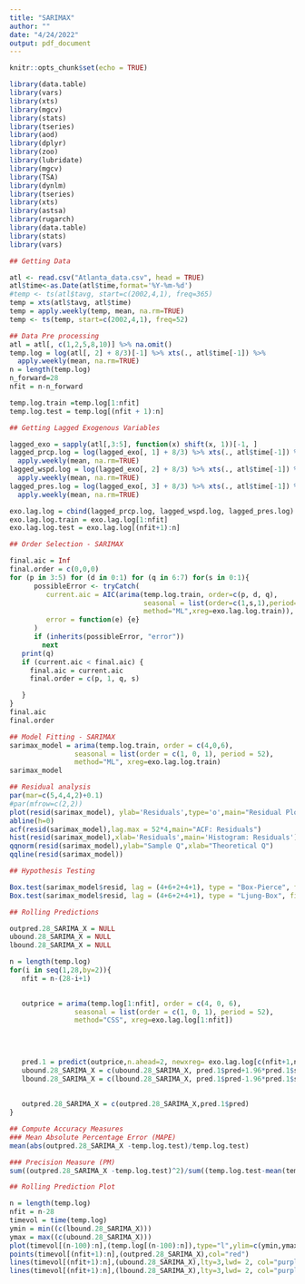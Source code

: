 ```yaml
---
title: "SARIMAX"
author: ""
date: "4/24/2022"
output: pdf_document
---
```


```r
knitr::opts_chunk$set(echo = TRUE)
```

```r
library(data.table)
library(vars)
library(xts)
library(mgcv)
library(stats)
library(tseries)
library(aod)
library(dplyr)
library(zoo) 
library(lubridate) 
library(mgcv)
library(TSA) 
library(dynlm)
library(tseries)
library(xts)
library(astsa)
library(rugarch)
library(data.table)
library(stats)
library(vars)

```


```r
## Getting Data

atl <- read.csv("Atlanta_data.csv", head = TRUE)
atl$time<-as.Date(atl$time,format='%Y-%m-%d')
#temp <- ts(atl$tavg, start=c(2002,4,1), freq=365)
temp = xts(atl$tavg, atl$time)
temp = apply.weekly(temp, mean, na.rm=TRUE)
temp <- ts(temp, start=c(2002,4,1), freq=52)
```

```r
## Data Pre processing
atl = atl[, c(1,2,5,8,10)] %>% na.omit() 
temp.log = log(atl[, 2] + 8/3)[-1] %>% xts(., atl$time[-1]) %>%
  apply.weekly(mean, na.rm=TRUE)
n = length(temp.log)
n_forward=28
nfit = n-n_forward

temp.log.train =temp.log[1:nfit]
temp.log.test = temp.log[(nfit + 1):n]
```


```r
## Getting Lagged Exogenous Variables

lagged_exo = sapply(atl[,3:5], function(x) shift(x, 1))[-1, ]
lagged_prcp.log = log(lagged_exo[, 1] + 8/3) %>% xts(., atl$time[-1]) %>%
  apply.weekly(mean, na.rm=TRUE)
lagged_wspd.log = log(lagged_exo[, 2] + 8/3) %>% xts(., atl$time[-1]) %>%
  apply.weekly(mean, na.rm=TRUE)
lagged_pres.log = log(lagged_exo[, 3] + 8/3) %>% xts(., atl$time[-1]) %>%
  apply.weekly(mean, na.rm=TRUE)

exo.lag.log = cbind(lagged_prcp.log, lagged_wspd.log, lagged_pres.log)
exo.lag.log.train = exo.lag.log[1:nfit]
exo.lag.log.test = exo.lag.log[(nfit+1):n]
```


```r
## Order Selection - SARIMAX

final.aic = Inf
final.order = c(0,0,0)
for (p in 3:5) for (d in 0:1) for (q in 6:7) for(s in 0:1){
      possibleError <- tryCatch( 
         current.aic = AIC(arima(temp.log.train, order=c(p, d, q),
                                 seasonal = list(order=c(1,s,1),period=52), 
                                 method="ML",xreg=exo.lag.log.train)), 
         error = function(e) {e} 
      ) 
      if (inherits(possibleError, "error")) 
        next
   print(q) 
   if (current.aic < final.aic) {
     final.aic = current.aic
     final.order = c(p, 1, q, s)

   }
}
final.aic
final.order
```

```r
## Model Fitting - SARIMAX
sarimax_model = arima(temp.log.train, order = c(4,0,6),
                seasonal = list(order = c(1, 0, 1), period = 52),
                method="ML", xreg=exo.lag.log.train)
sarimax_model
```


```r
## Residual analysis
par(mar=c(5,4,4,2)+0.1)
#par(mfrow=c(2,2))
plot(resid(sarimax_model), ylab='Residuals',type='o',main="Residual Plot")
abline(h=0)
acf(resid(sarimax_model),lag.max = 52*4,main="ACF: Residuals")
hist(resid(sarimax_model),xlab='Residuals',main='Histogram: Residuals')
qqnorm(resid(sarimax_model),ylab="Sample Q",xlab="Theoretical Q")
qqline(resid(sarimax_model))
```


```r
## Hypothesis Testing

Box.test(sarimax_model$resid, lag = (4+6+2+4+1), type = "Box-Pierce", fitdf = (4+6+2+4))
Box.test(sarimax_model$resid, lag = (4+6+2+4+1), type = "Ljung-Box", fitdf = (4+6+2+4))
```




```r
## Rolling Predictions

outpred.28_SARIMA_X = NULL
ubound.28_SARIMA_X = NULL
lbound.28_SARIMA_X = NULL

n = length(temp.log)
for(i in seq(1,28,by=2)){
   nfit = n-(28-i+1)

   
   outprice = arima(temp.log[1:nfit], order = c(4, 0, 6),
                seasonal = list(order = c(1, 0, 1), period = 52),
                method="CSS", xreg=exo.lag.log[1:nfit])
   
   
   

   pred.1 = predict(outprice,n.ahead=2, newxreg= exo.lag.log[c(nfit+1,nfit+2)])
   ubound.28_SARIMA_X = c(ubound.28_SARIMA_X, pred.1$pred+1.96*pred.1$se)
   lbound.28_SARIMA_X = c(lbound.28_SARIMA_X, pred.1$pred-1.96*pred.1$se)
  
                                                                            
   outpred.28_SARIMA_X = c(outpred.28_SARIMA_X,pred.1$pred)
}
```


```r
## Compute Accuracy Measures 
### Mean Absolute Percentage Error (MAPE)
mean(abs(outpred.28_SARIMA_X -temp.log.test)/temp.log.test)

### Precision Measure (PM)
sum((outpred.28_SARIMA_X -temp.log.test)^2)/sum((temp.log.test-mean(temp.log.test))^2)
```


```r
## Rolling Prediction Plot

n = length(temp.log)
nfit = n-28
timevol = time(temp.log)
ymin = min((c(lbound.28_SARIMA_X)))
ymax = max((c(ubound.28_SARIMA_X)))
plot(timevol[(n-100):n],(temp.log[(n-100):n]),type="l",ylim=c(ymin,ymax),xlab="Time", ylab="Log - Temperature")
points(timevol[(nfit+1):n],(outpred.28_SARIMA_X),col="red")
lines(timevol[(nfit+1):n],(ubound.28_SARIMA_X),lty=3,lwd= 2, col="purple")
lines(timevol[(nfit+1):n],(lbound.28_SARIMA_X),lty=3,lwd= 2, col="purple")
```


